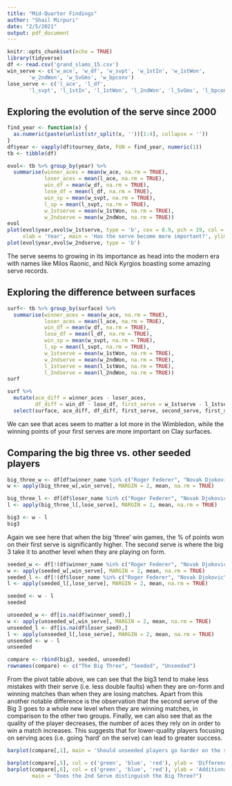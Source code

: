 ```yaml
---
title: "Mid-Quarter Findings"
author: "Shail Mirpuri"
date: "2/5/2021"
output: pdf_document
---
```


```r
knitr::opts_chunk$set(echo = TRUE)
library(tidyverse)
df <- read.csv('grand_slams_15.csv')
win_serve <- c('w_ace', 'w_df', 'w_svpt', 'w_1stIn', 'w_1stWon',
       'w_2ndWon', 'w_SvGms', 'w_bpconv')
lose_serve <- c('l_ace', 'l_df',
       'l_svpt', 'l_1stIn', 'l_1stWon', 'l_2ndWon', 'l_SvGms', 'l_bpconv')
```

## Exploring the evolution of the serve since 2000


```r
find_year <- function(x) {
  as.numeric(paste(unlist(str_split(x, ''))[1:4], collapse = ''))
}
df$year <- vapply(df$tourney_date, FUN = find_year, numeric(1))
tb <- tibble(df)

evol<- tb %>% group_by(year) %>% 
  summarise(winner_aces = mean(w_ace, na.rm = TRUE),
            loser_aces = mean(l_ace, na.rm = TRUE),
            win_df = mean(w_df, na.rm = TRUE),
            lose_df = mean(l_df, na.rm = TRUE),
            win_sp = mean(w_svpt, na.rm = TRUE),
            l_sp = mean(l_svpt, na.rm = TRUE), 
            w_1stserve = mean(w_1stWon, na.rm = TRUE),
            w_2ndserve = mean(w_2ndWon, na.rm = TRUE))
evol
plot(evol$year,evol$w_1stserve, type = 'b', cex = 0.9, pch = 19, col = 'darkgreen', ylab = '% of points won on the 1st serve',
     xlab = 'Year', main = 'Has the serve become more important?', ylim = c(50,80))
plot(evol$year,evol$w_2ndserve, type = 'b')

```

The serve seems to growing in its importance as head into the modern era with names like Milos Raonic, and Nick Kyrgios boasting some amazing serve records. 

## Exploring the difference between surfaces


```r
surf<- tb %>% group_by(surface) %>% 
  summarise(winner_aces = mean(w_ace, na.rm = TRUE),
            loser_aces = mean(l_ace, na.rm = TRUE),
            win_df = mean(w_df, na.rm = TRUE),
            lose_df = mean(l_df, na.rm = TRUE),
            win_sp = mean(w_svpt, na.rm = TRUE),
            l_sp = mean(l_svpt, na.rm = TRUE), 
            w_1stserve = mean(w_1stWon, na.rm = TRUE),
            w_2ndserve = mean(w_2ndWon, na.rm = TRUE),
            l_1stserve = mean(l_1stWon, na.rm = TRUE),
            l_2ndserve = mean(l_2ndWon, na.rm = TRUE))
surf

surf %>% 
  mutate(ace_diff = winner_aces - loser_aces,
         df_diff = win_df - lose_df, first_serve = w_1stserve - l_1stserve, second_serve = w_2ndserve - l_2ndserve) %>% mutate(first_second_serve_diff = first_serve - second_serve) %>% 
  select(surface, ace_diff, df_diff, first_serve, second_serve, first_second_serve_diff)
```

We can see that aces seem to matter a lot more in the Wimbledon, while the winning points of your first serves are more important on Clay surfaces. 

## Comparing the big three vs. other seeded players

```r
big_three_w <- df[df$winner_name %in% c("Roger Federer", "Novak Djokovic", "Rafael Nadal"),]
w <- apply(big_three_w[,win_serve], MARGIN = 2, mean, na.rm = TRUE)

big_three_l <- df[df$loser_name %in% c("Roger Federer", "Novak Djokovic", "Rafael Nadal"),]
l <- apply(big_three_l[,lose_serve], MARGIN = 2, mean, na.rm = TRUE)

big3 <- w - l
big3
```

Again we see here that when the big 'three' win games, the % of points won on their first serve is significantly higher. The second serve is where the big 3 take it to another level when they are playing on form. 

```r
seeded_w <- df[!(df$winner_name %in% c("Roger Federer", "Novak Djokovic", "Rafael Nadal")) & !is.na(df$winner_seed),]
w <- apply(seeded_w[,win_serve], MARGIN = 2, mean, na.rm = TRUE)
seeded_l <- df[!(df$loser_name %in% c("Roger Federer", "Novak Djokovic", "Rafael Nadal")) & !is.na(df$loser_seed),]
l <- apply(seeded_l[,lose_serve], MARGIN = 2, mean, na.rm = TRUE)

seeded <- w - l
seeded
```

```r
unseeded_w <- df[is.na(df$winner_seed),]
w <- apply(unseeded_w[,win_serve], MARGIN = 2, mean, na.rm = TRUE)
unseeded_l <- df[is.na(df$loser_seed),]
l <- apply(unseeded_l[,lose_serve], MARGIN = 2, mean, na.rm = TRUE)
unseeded <- w - l
unseeded
```

```r
compare <- rbind(big3, seeded, unseeded)
rownames(compare) <- c("The Big Three", "Seeded", "Unseeded")
```


From the pivot table above, we can see that the big3 tend to make less mistakes with their serve (i.e. less double faults) when they are on-form and winning matches than when they are losing matches. Apart from this another notable difference is the observation that the second serve of the Big 3 goes to a whole new level when they are winning matches, in comparison to the other two groups. Finally, we can also see that as the quality of the player decreases, the number of aces they rely on in order to win a match increases. This suggests that for lower-quality players focusing on serving aces (i.e. going 'hard' on the serve) can lead to greater success. 

```r
barplot(compare[,1], main = 'Should unseeded players go harder on the serve?', ylab = 'Difference in Average Aces When Winning vs. Losing', col = c('green', 'blue', 'red'))
```



```r
barplot(compare[,5], col = c('green', 'blue', 'red'), ylab = 'Difference in % of 1st Serve Won')
barplot(compare[,6], col = c('green', 'blue', 'red'), ylab = 'Additional % of 2nd Serve Won When Winning',
        main = "Does the 2nd Serve distinguish the Big Three?")
```